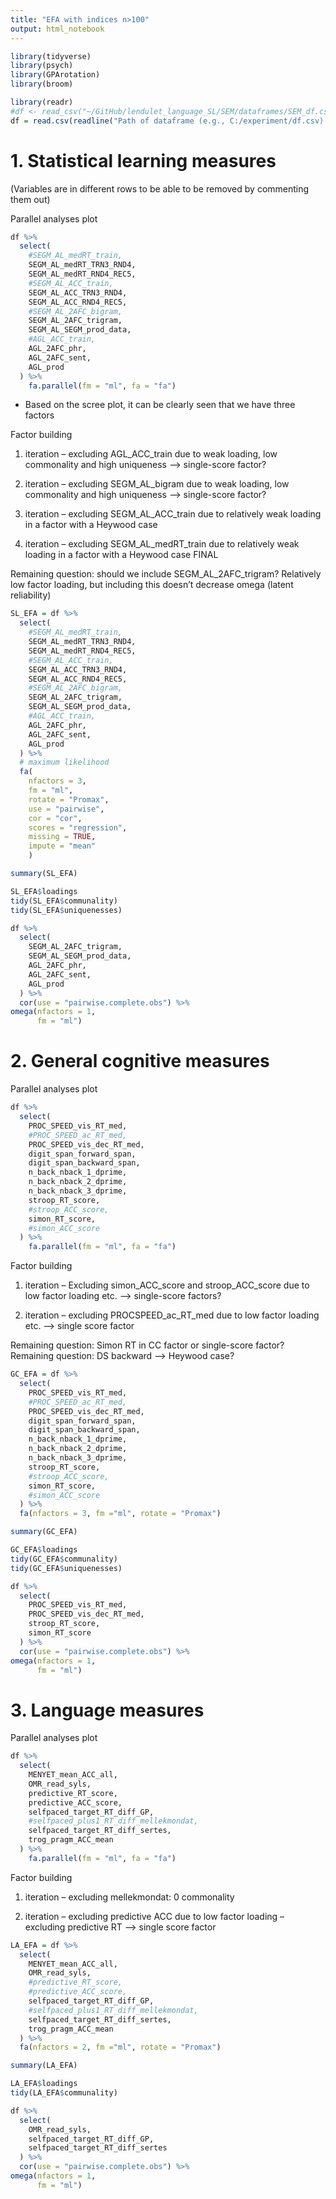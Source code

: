 ```yaml
---
title: "EFA with indices n>100"
output: html_notebook
---
```


```r
library(tidyverse)
library(psych)
library(GPArotation)
library(broom)
```

```r
library(readr)
#df <- read_csv("~/GitHub/lendulet_language_SL/SEM/dataframes/SEM_df.csv")
df = read.csv(readline("Path of dataframe (e.g., C:/experiment/df.csv): "))
```

# 1. Statistical learning measures

(Variables are in different rows to be able to be removed by commenting them out)

Parallel analyses plot
```r
df %>% 
  select(
    #SEGM_AL_medRT_train,
    SEGM_AL_medRT_TRN3_RND4,
    SEGM_AL_medRT_RND4_REC5,
    #SEGM_AL_ACC_train,
    SEGM_AL_ACC_TRN3_RND4,
    SEGM_AL_ACC_RND4_REC5,
    #SEGM_AL_2AFC_bigram,
    SEGM_AL_2AFC_trigram,
    SEGM_AL_SEGM_prod_data,
    #AGL_ACC_train,
    AGL_2AFC_phr,
    AGL_2AFC_sent,
    AGL_prod
  ) %>% 
    fa.parallel(fm = "ml", fa = "fa")
```
* Based on the scree plot, it can be clearly seen that we have three factors

Factor building

1. iteration
-- excluding AGL_ACC_train due to weak loading, low commonality and high uniqueness --> single-score factor?

2. iteration
-- excluding SEGM_AL_bigram due to weak loading, low commonality and high uniqueness --> single-score factor?

3. iteration
-- excluding SEGM_AL_ACC_train due to relatively weak loading in a factor with a Heywood case

4. iteration
-- excluding SEGM_AL_medRT_train due to relatively weak loading in a factor with a Heywood case
FINAL

Remaining question: should we include SEGM_AL_2AFC_trigram? Relatively low factor loading, but including this doesn't decrease omega (latent reliability)
```r
SL_EFA = df %>% 
  select(
    #SEGM_AL_medRT_train,
    SEGM_AL_medRT_TRN3_RND4,
    SEGM_AL_medRT_RND4_REC5,
    #SEGM_AL_ACC_train,
    SEGM_AL_ACC_TRN3_RND4,
    SEGM_AL_ACC_RND4_REC5,
    #SEGM_AL_2AFC_bigram,
    SEGM_AL_2AFC_trigram,
    SEGM_AL_SEGM_prod_data,
    #AGL_ACC_train,
    AGL_2AFC_phr,
    AGL_2AFC_sent,
    AGL_prod
  ) %>% 
  # maximum likelihood
  fa(
    nfactors = 3,
    fm = "ml",
    rotate = "Promax",
    use = "pairwise",
    cor = "cor",
    scores = "regression",
    missing = TRUE,
    impute = "mean"
    )
```

```r
summary(SL_EFA)
```

```r
SL_EFA$loadings
tidy(SL_EFA$communality)
tidy(SL_EFA$uniquenesses)
```

```r
df %>% 
  select(
    SEGM_AL_2AFC_trigram,
    SEGM_AL_SEGM_prod_data,
    AGL_2AFC_phr,
    AGL_2AFC_sent,
    AGL_prod
  ) %>% 
  cor(use = "pairwise.complete.obs") %>% 
omega(nfactors = 1,
      fm = "ml")
```

# 2. General cognitive measures

Parallel analyses plot
```r
df %>% 
  select(
    PROC_SPEED_vis_RT_med,
    #PROC_SPEED_ac_RT_med,
    PROC_SPEED_vis_dec_RT_med,
    digit_span_forward_span,
    digit_span_backward_span,
    n_back_nback_1_dprime,
    n_back_nback_2_dprime,
    n_back_nback_3_dprime,
    stroop_RT_score,
    #stroop_ACC_score,
    simon_RT_score,
    #simon_ACC_score
  ) %>% 
    fa.parallel(fm = "ml", fa = "fa")

```

Factor building

1. iteration
-- Excluding simon_ACC_score and stroop_ACC_score due to low factor loading etc. --> single-score factors?

2. iteration
-- excluding PROCSPEED_ac_RT_med due to low factor loading etc. --> single score factor

Remaining question: Simon RT in CC factor or single-score factor?
Remaining question: DS backward --> Heywood case?
```r
GC_EFA = df %>% 
  select(
    PROC_SPEED_vis_RT_med,
    #PROC_SPEED_ac_RT_med,
    PROC_SPEED_vis_dec_RT_med,
    digit_span_forward_span,
    digit_span_backward_span,
    n_back_nback_1_dprime,
    n_back_nback_2_dprime,
    n_back_nback_3_dprime,
    stroop_RT_score,
    #stroop_ACC_score,
    simon_RT_score,
    #simon_ACC_score
  ) %>% 
  fa(nfactors = 3, fm ="ml", rotate = "Promax")
```

```r
summary(GC_EFA)
```

```r
GC_EFA$loadings
tidy(GC_EFA$communality)
tidy(GC_EFA$uniquenesses)
```

```r
df %>% 
  select(
    PROC_SPEED_vis_RT_med,
    PROC_SPEED_vis_dec_RT_med,
    stroop_RT_score,
    simon_RT_score
  ) %>% 
  cor(use = "pairwise.complete.obs") %>% 
omega(nfactors = 1,
      fm = "ml")
```

# 3. Language measures

Parallel analyses plot
```r
df %>% 
  select(
    MENYET_mean_ACC_all,
    OMR_read_syls,
    predictive_RT_score,
    predictive_ACC_score,
    selfpaced_target_RT_diff_GP,
    #selfpaced_plus1_RT_diff_mellekmondat,
    selfpaced_target_RT_diff_sertes,
    trog_pragm_ACC_mean
  ) %>% 
    fa.parallel(fm = "ml", fa = "fa")
```

Factor building

1. iteration
-- excluding mellekmondat: 0 commonality

2. iteration
-- excluding predictive ACC due to low factor loading
-- excluding predictive RT --> single score factor
```r
LA_EFA = df %>% 
  select(
    MENYET_mean_ACC_all,
    OMR_read_syls,
    #predictive_RT_score,
    #predictive_ACC_score,
    selfpaced_target_RT_diff_GP,
    #selfpaced_plus1_RT_diff_mellekmondat,
    selfpaced_target_RT_diff_sertes,
    trog_pragm_ACC_mean
  ) %>% 
  fa(nfactors = 2, fm ="ml", rotate = "Promax")
```

```r
summary(LA_EFA)
```

```r
LA_EFA$loadings
tidy(LA_EFA$communality)
```

```r
df %>% 
  select(
    OMR_read_syls,
    selfpaced_target_RT_diff_GP,
    selfpaced_target_RT_diff_sertes
  ) %>% 
  cor(use = "pairwise.complete.obs") %>% 
omega(nfactors = 1,
      fm = "ml")
```
